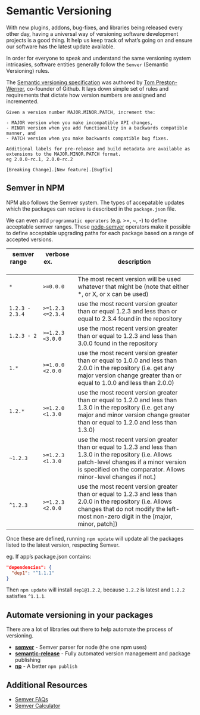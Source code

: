


# Semantic Versioning

With new plugins, addons, bug-fixes, and libraries being released every other day,
having a universal way of versioning software development projects is a good thing.
It help us keep track of what’s going on and ensure our software has the latest update available.

In order for everyone to speak and understand the same versioning system intricasies, software entities generally follow the `Semver` (Semantic Versioning) rules.

The [Semantic versioning specification](https://semver.org/) was authored by [Tom Preston-Werner](http://tom.preston-werner.com/), co-founder of Github.
It lays down simple set of rules and requirements that dictate how version numbers are assigned and incremented.

```
Given a version number MAJOR.MINOR.PATCH, increment the:

- MAJOR version when you make incompatible API changes,
- MINOR version when you add functionality in a backwards compatible manner, and
- PATCH version when you make backwards compatible bug fixes.

Additional labels for pre-release and build metadata are available as extensions to the MAJOR.MINOR.PATCH format.
eg 2.0.0-rc.1, 2.0.0-rc.2

[Breaking Change].[New feature].[Bugfix]
```

## Semver in NPM

NPM also follows the Semver system. The types of accepatable updates which the packages can recieve is described in the `package.json` file.

We can even add `programmatic operators` (e.g. >=, ~, -) to define acceptable semver ranges. These [node-semver](https://github.com/npm/node-semver) operators make it possible to define acceptable upgrading paths for each package based on a range of accepted versions.

| **semver range** &nbsp; &nbsp; &nbsp; &nbsp; &nbsp; &nbsp; &nbsp; &nbsp; | **verbose ex.** &nbsp; &nbsp; &nbsp; &nbsp; &nbsp; &nbsp; &nbsp; &nbsp; | **description**                                                                                                                                                                                                          |
| ------------------------------------------------------------------------ | ----------------------------------------------------------------------- | ------------------------------------------------------------------------------------------------------------------------------------------------------------------------------------------------------------------------ |
| `*`                                                                      | `>=0.0.0`                                                               | The most recent version will be used whatever that might be (note that either \*, or X, or x can be used)                                                                                                                |
| `1.2.3 - 2.3.4`                                                          | `>=1.2.3 <=2.3.4`                                                       | use the most recent version greater than or equal 1.2.3 and less than or equal to 2.3.4 found in the repository                                                                                                          |
| `1.2.3 - 2`                                                              | `>=1.2.3 <3.0.0`                                                        | use the most recent version greater than or equal to 1.2.3 and less than 3.0.0 found in the repository                                                                                                                   |
| `1.*`                                                                    | `>=1.0.0 <2.0.0`                                                        | use the most recent version greater than or equal to 1.0.0 and less than 2.0.0 in the repository (i.e. get any major version change greater than or equal to 1.0.0 and less than 2.0.0)                                  |
| `1.2.*`                                                                  | `>=1.2.0 <1.3.0`                                                        | use the most recent version greater than or equal to 1.2.0 and less than 1.3.0 in the repository (i.e. get any major and minor version change greater than or equal to 1.2.0 and less than 1.3.0)                        |
| `~1.2.3`                                                                 | `>=1.2.3 <1.3.0`                                                        | use the most recent version greater than or equal to 1.2.3 and less than 1.3.0 in the repository (i.e. Allows patch-level changes if a minor version is specified on the comparator. Allows minor-level changes if not.) |
| `^1.2.3`                                                                 | `>=1.2.3 <2.0.0`                                                        | use the most recent version greater than or equal to 1.2.3 and less than 2.0.0 in the repository (i.e. Allows changes that do not modify the left-most non-zero digit in the [major, minor, patch])                      |

Once these are defined, running `npm update` will update all the packages listed to the latest version, respecting Semver.

eg. If app’s package.json contains:

```json
"dependencies": {
  "dep1": "^1.1.1"
}
```

Then `npm update` will install `dep1@1.2.2`, because `1.2.2` is latest and `1.2.2` satisfies `^1.1.1`.

## Automate versioning in your packages

There are a lot of libraries out there to help automate the process of versioning.

- [**semver**](https://github.com/npm/node-semver) - Semver parser for node (the one npm uses)
- [**semantic-release**](https://github.com/semantic-release/semantic-release) - Fully automated version management and package publishing
- [**np**](https://github.com/sindresorhus/np) - A better `npm publish`

## Additional Resources

- [Semver FAQs](https://semver.org/#faq)
- [Semver Calculator](https://semver.npmjs.com/)
